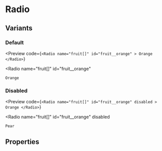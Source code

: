# Radio


## Variants

### Default

<Preview
  code={`
    <Radio
      name="fruit[]"
      id="fruit__orange"
    >
      Orange
    </Radio>
  `}
>
  <Radio
    name="fruit[]"
    id="fruit__orange"
  >
    Orange
  </Radio>
</Preview>

### Disabled

<Preview
  code={`
    <Radio
      name="fruit[]"
      id="fruit__orange"
      disabled
    >
      Orange
    </Radio>
  `}
>
  <Radio
    name="fruit[]"
    id="fruit__orange"
    disabled
  >
    Pear
  </Radio>
</Preview>

## Properties

<PropsTable
    Component={Radio}
/>
